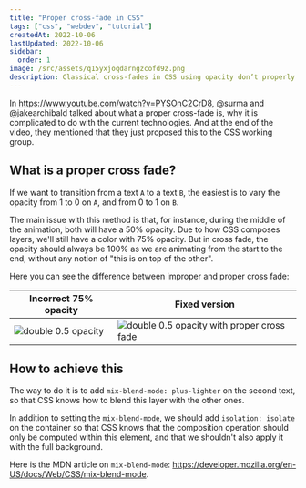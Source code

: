```yaml
---
title: "Proper cross-fade in CSS"
tags: ["css", "webdev", "tutorial"]
createdAt: 2022-10-06
lastUpdated: 2022-10-06
sidebar:
  order: 1
image: /src/assets/q15yxjoqdarngzcofd9z.png
description: Classical cross-fades in CSS using opacity don’t properly animate the opacity of elements, making them less opaque then needed. This article will show you how to achieve a proper cross-fade in CSS.
---
```



In https://www.youtube.com/watch?v=PYSOnC2CrD8, @surma and @jakearchibald talked about what a proper cross-fade is, why it is complicated to do with the current technologies. And at the end of the video, they mentioned that they just proposed this to the CSS working group.

## What is a proper cross fade?

If we want to transition from a text `A` to a text `B`, the easiest is to vary the opacity from 1 to 0 on `A`, and from 0 to 1 on `B`.

The main issue with this method is that, for instance, during the middle of the animation, both will have a 50% opacity. Due to how CSS composes layers, we'll still have a color with 75% opacity. But in cross fade, the opacity should always be 100% as we are animating from the start to the end, without any notion of "this is on top of the other".

Here you can see the difference between improper and proper cross fade:

| Incorrect 75% opacity                                   | Fixed version                                                                  |
| ------------------------------------------------------- | ------------------------------------------------------------------------------ |
| ![double 0.5 opacity](@assets/kqwj9v3ap0pxazqo77pk.png) | ![double 0.5 opacity with proper cross fade](@assets/imlrcqgemsvdatj0al51.png) |

## How to achieve this

The way to do it is to add `mix-blend-mode: plus-lighter` on the second text, so that CSS knows how to blend this layer with the other ones.

In addition to setting the `mix-blend-mode`, we should add `isolation: isolate` on the container so that CSS knows that the composition operation should only be computed within this element, and that we shouldn't also apply it with the full background.

Here is the MDN article on `mix-blend-mode`: https://developer.mozilla.org/en-US/docs/Web/CSS/mix-blend-mode.

<Codepen user="ayc0" id="wvjPpQq" />
